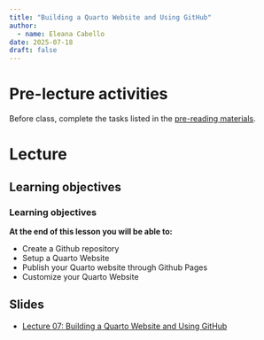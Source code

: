 ```yaml
---
title: "Building a Quarto Website and Using GitHub"
author: 
  - name: Eleana Cabello
date: 2025-07-18
draft: false
---
```


# Pre-lecture activities

Before class, complete the tasks listed in the [pre-reading materials](https://lindsaynhayes.github.io/introR2025/readings/index_R07.html).

# Lecture

## Learning objectives

::: callout-note
### Learning objectives

**At the end of this lesson you will be able to:**

- Create a Github repository 
- Setup a Quarto Website
- Publish your Quarto website through Github Pages
- Customize your Quarto Website
:::

## Slides

-   [Lecture 07: Building a Quarto Website and Using GitHub](https://lindsaynhayes.github.io/introR2025/activities/classwork07/index_L07_slides.html)
